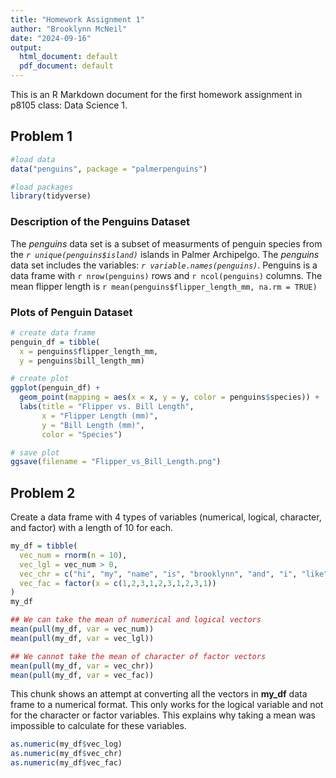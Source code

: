 ```yaml
---
title: "Homework Assignment 1"
author: "Brooklynn McNeil"
date: "2024-09-16"
output:
  html_document: default
  pdf_document: default
---
```


This is an R Markdown document for the first homework assignment in p8105 class: Data Science 1.

## Problem 1

```r
#load data
data("penguins", package = "palmerpenguins")

#load packages
library(tidyverse)
```

### Description of the Penguins Dataset

The *penguins* data set is a subset of measurments of penguin species from the *`r unique(penguins$island)`* islands in Palmer Archipelgo.
The *penguins* data set includes the variables:  *`r variable.names(penguins)`*. 
Penguins is a data frame with `r nrow(penguins)` rows and `r ncol(penguins)` columns. 
The mean flipper length is `r mean(penguins$flipper_length_mm, na.rm = TRUE)`

### Plots of Penguin Dataset
```r
# create data frame
penguin_df = tibble(
  x = penguins$flipper_length_mm,
  y = penguins$bill_length_mm)

# create plot
ggplot(penguin_df) + 
  geom_point(mapping = aes(x = x, y = y, color = penguins$species)) +
  labs(title = "Flipper vs. Bill Length",
       x = "Flipper Length (mm)",
       y = "Bill Length (mm)",
       color = "Species")

# save plot
ggsave(filename = "Flipper_vs_Bill_Length.png")
```
## Problem 2

Create a data frame with 4 types of variables (numerical, logical, character, and factor) with a length of 10 for each.

``` r
my_df = tibble(
  vec_num = rnorm(n = 10),
  vec_lgl = vec_num > 0,
  vec_chr = c("hi", "my", "name", "is", "brooklynn", "and", "i", "like", "yummy","pasta"),
  vec_fac = factor(x = c(1,2,3,1,2,3,1,2,3,1))
)
my_df

## We can take the mean of numerical and logical vectors
mean(pull(my_df, var = vec_num))
mean(pull(my_df, var = vec_lgl))

## We cannot take the mean of character of factor vectors
mean(pull(my_df, var = vec_chr))
mean(pull(my_df, var = vec_fac))
```
This chunk shows an attempt at converting all the vectors in **my_df** data frame to a numerical format. This only works for the logical variable and not for the character or factor variables. This explains why taking a mean was impossible to calculate for these variables.

```r

as.numeric(my_df$vec_log)
as.numeric(my_df$vec_chr)
as.numeric(my_df$vec_fac)

```

